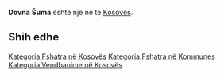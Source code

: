 {{Fshat në Kosovës
 | Emri                = Dovna Šuma
| srp_N_name = Dovna Šuma
| srp_N_FULL_NAME_RO = Dovna Šuma
| srp_N_FULL_NAME_ND_RO = Dovna Suma
| srp_N_SORT_NAME_RG = DOVNASUMA
| srp_N_FULL_NAME_RG = Dovna Šuma
| srp_N_FULL_NAME_ND_RG = Dovna Suma

 | Emri (Rasa dhanore) = 
 | Figura              = 
 | Shteti              = Kosovo
 | Komuna              = 
 | Kodi postar         = 
 | Sipërfaqja          = 

 | Popullsia           = 

 | Regj. i popullsisë  = 
 | Dend. e popullsisë  = 
 | Faqja zyrtare       = 
 <!--- Koordinatat ----> 
 | Gjerësia            = 41.985
 | Gjatësia            = 20.618889
 | Lartësia            = 
}}
'''Dovna Šuma''' është një [[]] në [[]] të [[Kosovës]].

<!-- == Gjeografia == -->
<!-- == Historia == -->
<!-- == Demografia == -->
== Shih edhe ==
{{Komuna }}
{{Kosovo-Administrata-Cung}}

[[Kategoria:Fshatra në Kosovës]]
[[Kategoria:Fshatra në Kommunes ]]
[[Kategoria:Vendbanime në Kosovës]]